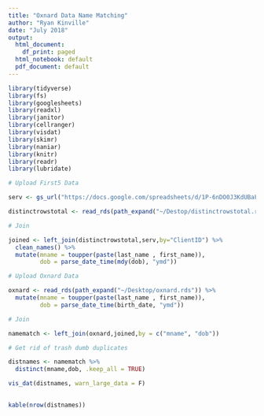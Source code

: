 ```yaml
---
title: "Oxnard Data Name Matching"
author: "Ryan Kinville"
date: "July 2018"
output:
  html_document:
    df_print: paged
  html_notebook: default
  pdf_document: default
---
```


```r

library(tidyverse)
library(fs)
library(googlesheets)
library(readxl)
library(janitor)
library(cellranger)
library(visdat)
library(skimr)
library(naniar)
library(knitr)
library(readr)
library(lubridate)

```


```r

# Upload First5 Data

serv <- gs_url("https://docs.google.com/spreadsheets/d/1P-6nDO0J3KdUBaF1MzWv5rtIIn5WAUwCWZoUHKn-Qxs/edit#gid=1694710406") %>% gs_read(., range = cell_cols(1:5))

distinctrowstotal <- read_rds(path_expand("~/Destop/distinctrowstotal.rds"))

# Join

joined <- left_join(distinctrowstotal,serv,by="ClientID") %>% 
  clean_names() %>% 
  mutate(mname = toupper(paste(last_name , first_name)),
         dob = parse_date_time(mdy(dob), "ymd"))

# Upload Oxnard Data

oxnard <- read_rds(path_expand("~/Desktop/oxnard.rds")) %>% 
  mutate(mname = toupper(paste(last_name , first_name)),
         dob = parse_date_time(birth_date, "ymd"))

# Join

namematch <- left_join(oxnard,joined,by = c("mname", "dob"))

# Get rid of trash dumb duplicates

distnames <- namematch %>% 
  distinct(mname,dob, .keep_all = TRUE)

vis_dat(distnames, warn_large_data = F)
  

```
```r

kable(nrow(distnames))

```
